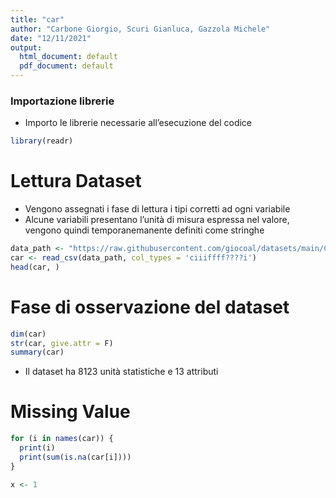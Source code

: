 ```yaml
---
title: "car"
author: "Carbone Giorgio, Scuri Gianluca, Gazzola Michele"
date: "12/11/2021"
output:
  html_document: default
  pdf_document: default
---
```


### Importazione librerie
- Importo le librerie necessarie all'esecuzione del codice
```r
library(readr)
```

# Lettura Dataset
- Vengono assegnati i fase di lettura i tipi corretti ad ogni variabile
- Alcune variabili presentano l'unità di misura espressa nel valore, vengono 
quindi temporanemanente definiti come stringhe
```r
data_path <- "https://raw.githubusercontent.com/giocoal/datasets/main/Car%20details%20v3.csv"
car <- read_csv(data_path, col_types = 'ciiiffff????i')
head(car, )
```

# Fase di osservazione del dataset
``` r
dim(car)
str(car, give.attr = F)
summary(car)
```
- Il dataset ha 8123 unità statistiche e 13 attributi

# Missing Value
``` r
for (i in names(car)) {
  print(i)
  print(sum(is.na(car[i])))
}
```

```r
x <- 1
```